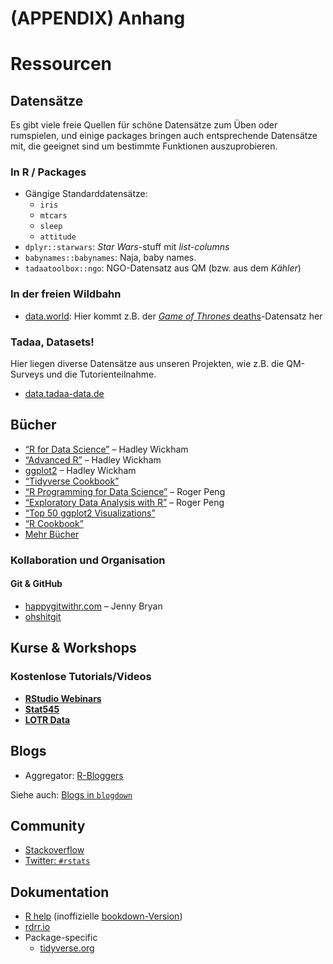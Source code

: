 # (APPENDIX) Anhang {-}

# Ressourcen

## Datensätze

Es gibt viele freie Quellen für schöne Datensätze zum Üben oder rumspielen, und einige packages bringen auch entsprechende Datensätze mit, die geeignet sind um bestimmte Funktionen auszuprobieren.

### In R / Packages

- Gängige Standarddatensätze:
    - `iris`
    - `mtcars`
    - `sleep`
    - `attitude`
- `dplyr::starwars`: *Star Wars*-stuff mit *list-columns*
- `babynames::babynames`: Naja, baby names.
- `tadaatoolbox::ngo`: NGO-Datensatz aus QM (bzw. aus dem *Kähler*)

### In der freien Wildbahn

- [data.world](https://data.world): Hier kommt z.B. der [*Game of Thrones* deaths](https://data.world/aendrew/game-of-thrones-deaths)-Datensatz her

### Tadaa, Datasets!

Hier liegen diverse Datensätze aus unseren Projekten, wie z.B. die QM-Surveys und die Tutorienteilnahme.

- [data.tadaa-data.de](https://data.tadaa-data.de/)

## Bücher

- ["R for Data Science"](https://r4ds.had.co.nz/) -- Hadley Wickham
- ["Advanced R"](https://adv-r.hadley.nz/) -- Hadley Wickham
- [ggplot2](https://ggplot2-book.org/) -- Hadley Wickham
- ["Tidyverse Cookbook"](httpss://bookdown.org/Tazinho/Tidyverse-Cookbook)
- ["R Programming for Data Science"](https://bookdown.org/rdpeng/rprogdatascience/) -- Roger Peng
- ["Exploratory Data Analysis with R"](https://bookdown.org/rdpeng/exdata/) -- Roger Peng
- ["Top 50 ggplot2 Visualizations"](https://r-statistics.co/Top50-Ggplot2-Visualizations-MasterList-R-Code.html)
- ["R Cookbook"](https://www.cookbook-r.com/)
- [Mehr Bücher](https://bookdown.org/)

### Kollaboration und Organisation

#### Git & GitHub

- [happygitwithr.com](https://happygitwithr.com/) -- Jenny Bryan
- [ohshitgit](https://ohshitgit.com/)

## Kurse & Workshops

### Kostenlose Tutorials/Videos

- [**RStudio Webinars**](https://www.rstudio.com/resources/webinars/)
- [**Stat545**](https://stat545.com/topics.html)
- [**LOTR Data**](https://github.com/jennybc/lotr-tidy)

## Blogs

- Aggregator: [R-Bloggers](https://rbloggers.com/)

Siehe auch: [Blogs in `blogdown`](https://github.com/sellorm/awesome-blogdown)

## Community

- [Stackoverflow](https://stackoverflow.com/questions/tagged/r)
- [Twitter: `#rstats`](https://twitter.com/search?f=tweets&q=%23rstats)

## Dokumentation

- [R help](https://cran.r-project.org/doc/manuals/r-release/R-intro.html) (inoffizielle [bookdown-Version](https://colinfay.me/intro-to-r/))
- [rdrr.io](https://rdrr.io/)
- Package-specific
    - [tidyverse.org](https://www.tidyverse.org/)
